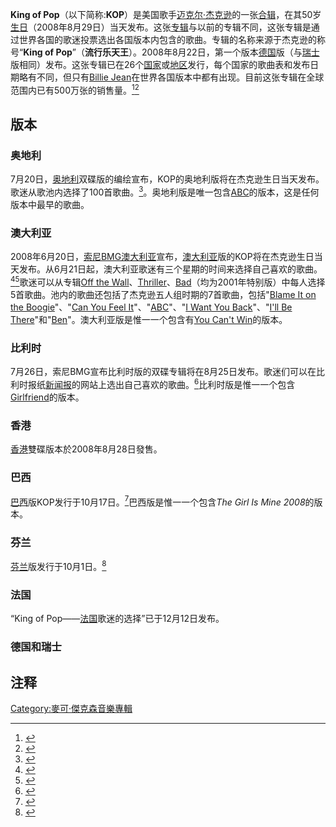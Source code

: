{{Link style|time=2015-12-11T08:04:31+00:00}}
{{noteTA
|T=zh-hans:流行乐天王 (迈克尔·杰克逊专辑); zh-hk:流行樂之王 (米高·積遜專輯); zh-tw:流行樂之王 (麥可·傑克森專輯);
|G1=Show
|1=zh-hans:迈克尔; zh-hk:米高; zh-tw:麥可;
|2=zh-hans:杰克逊; zh-hk:積遜; zh-tw:傑克森
|3=zh-hans:流行乐天王; zh-hk:流行樂之王; zh-tw:流行樂之王;
}}
{{Infobox Album  
| Name        = King of Pop
| Type        = Compilation
| Longtype    = 
| Artist      = [[迈克尔·杰克逊|迈克尔·杰克逊]]
| Cover       = Michael-jackson-king-of-pop-442285.jpg
| Released    = 2008年8月22日（德国版）
| Recorded    = 
| Genre       = [[Pop_(音乐类型)|Pop]], [[R&B|R&B]], [[摇滚乐|摇滚]], [[灵魂乐|灵魂]], [[迪斯科|迪斯科]], [[放克|放克]], [[新杰克摇摆|新杰克摇摆]]
| Length      = 
| Label       = [[Sony_BMG|Sony BMG]]，[[艾培克唱片|Epic]]
| Producer    = 
| Reviews     = *[[Allmusic|Allmusic]] {{Rating|3.5|5}}<ref>[http://www.allmusic.com/cg/amg.dll?p=amg&sql=10:w9ftxz8kldfe AllMusic] {{webarchive|url=https://web.archive.org/web/20091206005129/http://www.allmusic.com/cg/amg.dll?p=amg |date=2009-12-06 }}</ref><small>([[英国|英国]]版)</small>
| Last album  = ''[[Thriller_25周年纪念版|Thriller 25]]''<br>(2008)
| This album  = '''''King of Pop'''''<br>(2008)
| Next album  = ''[[This_Is_It_(迈克尔·杰克逊专辑)|This Is It]]''<br>(2009)
| Misc = 
}}

'''King of Pop'''（以下简称:'''KOP'''）是美国歌手[[迈克尔·杰克逊|迈克尔·杰克逊]]的一张[[合辑|合辑]]，在其50岁[[生日|生日]]（2008年8月29日）当天发布。这张[[专辑|专辑]]与以前的专辑不同，这张专辑是通过世界各国的歌迷投票选出各国版本内包含的歌曲。专辑的名称来源于杰克逊的称号“'''King of Pop'''”（'''流行乐天王'''）。2008年8月22日，第一个版本[[德国|德国]]版（与[[瑞士|瑞士]]版相同）发布。这张专辑已在26个[[国家|国家]]或[[地区|地区]]发行，每个国家的歌曲表和发布日期略有不同，但只有[[Billie_Jean|Billie Jean]]在世界各国版本中都有出现。目前这张专辑在全球范围内已有500万张的销售量。<ref name="Thriller 25 US sales">{{cite web |first=Paul |last=Grein |url=http://new.music.yahoo.com/blogs/chart_watch/7658/week-ending-may-18-2008-diva-smackdown-ends-with-ingenues-on-rise |title=Diva Smackdown |publisher=Yahoo! |date=2008-05-18 |accessdate=2008-05-22 |archive-date=2011-05-19 |archive-url=https://web.archive.org/web/20110519145210/http://new.music.yahoo.com/blogs/chart_watch/7658/week-ending-may-18-2008-diva-smackdown-ends-with-ingenues-on-rise |dead-url=no }}</ref><ref name="Worldwide shipments of T25">{{cite web |first=Roger |last=Friedman |url=http://www.foxnews.com/story/0,2933,356282,00.html#3 |title=Jacko: Neverland East in Upstate New York |publisher=Fox News Channel |date=2008-05-16 |accessdate=2008-05-22 |archive-url=https://web.archive.org/web/20080519112250/http://www.foxnews.com/story/0,2933,356282,00.html#3 |archive-date=2008-05-19 |dead-url=yes }}</ref>

==版本==
===奥地利===
7月20日，[[奥地利|奥地利]]双碟版的编绘宣布，KOP的奥地利版将在杰克逊生日当天发布。歌迷从歌池内选择了100首歌曲。<ref name="Austrian pool list">{{cite web |url=http://www.krone.at/index.php?http%3A//www.krone.at/krone/S52/object_id__107027/hxcms/index.html |title=Krone.at |publisher=krone.at |accessdate=2008-08-09 |archive-url=https://web.archive.org/web/20080813151812/http://www.krone.at/index.php?http%3A%2F%2Fwww.krone.at%2Fkrone%2FS52%2Fobject_id__107027%2Fhxcms%2Findex.html |archive-date=2008-08-13 |dead-url=yes }}</ref>。奥地利版是唯一包含[[ABC_(迈克尔·杰克逊歌曲)|ABC]]的版本，这是任何版本中最早的歌曲。
{{hidden|单曲列表|
{{col-begin}}
{{col-2}}
#"Man in the Mirror"
#"Smooth Criminal"
#"Billie Jean"
#"The Way You Make Me Feel"
#"Black or White"
#"Remember the Time"
#"You Are Not Alone"
#"Human Nature"
#"Wanna Be Startin' Somethin'"
#"They Don't Care About Us"
#"Dirty Diana"
#"We've Had Enough"
#"Give In to Me"
#"Will You Be There"
#"Heal the World"
#"Got the Hots"
{{col-2}}
#"ABC"
#"Can You Feel It"
#"Say Say Say"
#"Thriller"
#"Bad"
#"Who Is It"
#"Earth Song"
#"Beat It"
#"Rock With You"
#"I Just Can't Stop Loving You"
#"We Are the World"
#"Stranger in Moscow"
#"You Rock My World"
#"Scream"
#"Ghosts"
#"Thriller专辑串烧" <ref name="Austrian track list list">{{cite web |url=http://www.sonybmg.at/artists2.php?iA=7&artist=4867&product=88697356262 |title=SONY BMG - Michael Jackson - Diskografie |publisher=www.sonybmg.at |accessdate=2008-08-09 |archive-date=2008-09-06 |archive-url=https://web.archive.org/web/20080906172544/http://www.sonybmg.at/artists2.php?iA=7&artist=4867&product=88697356262 |dead-url=yes }}</ref>
{{col-2}}
{{col-end}}

}}
===澳大利亚===
2008年6月20日，[[:en:Sony_BMG_Australia|索尼BMG澳大利亚]]宣布，[[澳大利亚|澳大利亚]]版的KOP将在杰克逊生日当天发布。从6月21日起，澳大利亚歌迷有三个星期的时间来选择自己喜欢的歌曲。<ref name="KOP announced">{{cite web|first= |last= |url=http://www.sonybmg.com.au/news/details.do;.tomcat2?newsId=20030829005656 |title=Choose The Tracks On Michael Jackson's 50th Birthday Album! |publisher=Sony BMG |date=2008-06-20 |accessdate=2008-06-20 |deadurl=yes |archiveurl=https://web.archive.org/web/20080628015938/http://www.sonybmg.com.au/news/details.do%3B.tomcat2?newsId=20030829005656 |archivedate=2008-06-28 }}</ref><ref name="Song pool">{{cite web
 |url=http://www.mj50.com.au/ 
 |title=MJ50 - Michael Jackson 
 |publisher=mj50.com 
 |accessdate=2008-06-20 
 |deadurl=yes 
 |archiveurl=https://web.archive.org/web/20080626231807/http://mj50.com.au/ 
 |archivedate=2008-06-26 
}}</ref>歌迷可以从专辑[[Off_the_Wall|Off the Wall]]、[[Thriller|Thriller]]、[[Bad|Bad]]（均为2001年特别版）中每人选择5首歌曲。池内的歌曲还包括了杰克逊五人组时期的7首歌曲，包括"[[Blame_It_on_the_Boogie|Blame It on the Boogie]]"、"[[Can_You_Feel_It|Can You Feel It]]"、"[[ABC_(迈克尔·杰克逊歌曲)|ABC]]"、"[[I_Want_You_Back|I Want You Back]]"、"[[I'll_Be_There|I'll Be There]]"和"[[Ben_(迈克尔·杰克逊歌曲)|Ben]]"。澳大利亚版是惟一一个包含有[[You_Can't_Win|You Can't Win]]的版本。
{{hidden|曲目列表|
{{col-begin}}
{{col-2}}
碟1:
#"Billie Jean"
#"Man in the Mirror"
#"Smooth Criminal"
#"Beat It"
#"Thriller"
#"They Don't Care About Us"
#"Who Is It"
#"Black or White"
#"You Rock My World"
#"Wanna Be Startin' Somethin'"
#"The Way You Make Me Feel"
#"Don't Stop 'til You Get Enough"
#"Dirty Diana"
#"Blood on the Dance Floor"
#"Rock With You"
#"Stranger in Moscow"
#"Remember the Time"
{{col-2}}
碟2:
#"Will You Be There"
#"Give In to Me"
#"You Are Not Alone"
#"Say Say Say"
#"Scream"
#"State of Shock"
#"Got the Hots"
#"You Can't Win"
#"Fall Again"
#"Sunset Driver"
#"Someone Put Your Hand Out"
#"In the Back"
#"We Are the World"
#"One More Chance"
#"Thriller专辑串烧" <ref name="Australian Track List">{{cite web |url=http://www.sanity.com.au/product/product.asp?sku=2111170 |title=JACKSON, MICHAEL / KING OF POP: 50TH ANN EDN |publisher=www.sanity.com.au |accessdate=2008-08-23 |archive-date=2008-08-08 |archive-url=https://web.archive.org/web/20080808113811/http://www.sanity.com.au/product/product.asp?sku=2111170 |dead-url=no }}</ref>
{{col-2}}
{{col-end}}

}}
===比利时===
7月26日，索尼BMG宣布比利时版的双碟专辑将在8月25日发布。歌迷们可以在比利时报纸[[:en:Het_Nieuwsblad|新闻报]]的网站上选出自己喜欢的歌曲。<ref>{{cite web |url=http://www.nieuwsblad.be/extra/michaeljackson/ |title=Stel het nieuwe album van Michael Jackson zelf samen! |publisher=www.nieuwsblad.be |date=2008-07-26 |accessdate=2008-07-26 |archive-date=2008-07-28 |archive-url=https://web.archive.org/web/20080728080134/http://www.nieuwsblad.be/extra/michaeljackson/ |dead-url=no }}</ref>比利时版是惟一一个包含[[:en:Girlfriend_(Michael_Jackson_song)|Girlfriend]]的版本。
{{hidden|单曲列表|
{{col-begin}}
{{col-2}}
#"Billie Jean"
#"Beat It"
#"Bad"
#"Blood on the Dance Floor"
#"Say Say Say"
#"Can You Feel It"
#"Blame It on the Boogie"
#"Another Part of Me"
#"Baby Be Mine"
#"2 Bad"
#"Dangerous"
#"Dirty Diana"
#"Don't Stop 'til You Get Enough"
#"Earth Song"
#"Childhood"
#"Beautiful Girl"
#"Come Together"
#"Butterflies"
#"Break of Dawn"
#"Cry"
{{col-2}}
#"Heal the World"
#"Ghosts"
#"Burn This Disco Out"
#"Can't Let Her Get Away"
#"I Just Can't Stop Loving You"
#"Thriller"
#"Give in to Me"
#"HIStory"
#"Smooth Criminal"
#"Human Nature"
#"Remember the Time"
#"Liberian Girl"
#"Scream"
#"D.S."
#"Girlfriend"
#"Jam"
#"Rock With You"
#"Man in the Mirror"
#"For All Time"
#"Don't Walk Away" <ref name="Belgian track list list">{{cite web |url=http://www.belrtl.be/CWS/Index.aspx?CMS_PageID=2104 |title=Découvrez la nouvelle compilation de Michael Jackson |publisher=www.belrtl.be |accessdate=2008-08-07 |archive-url=https://www.webcitation.org/6I9ZOSAHu?url=http://www.belrtl.be/CWS/Index.aspx?CMS_PageID=2104 |archive-date=2013-07-16 |dead-url=yes }}</ref>
{{col-2}}
{{col-end}}
}}

===香港===
[[香港|香港]]雙碟版本於2008年8月28日發售。
{{hidden|单曲列表|
{{col-begin}}
{{col-2}}
#"Billie Jean"
#"Bad"
#"Thriller"
#"Ghost"
#"Will You Be There"
#"Heal The World"
#"Smooth Criminal"
#"Jam"
#"Scream"
#"I Just Can't Stop Loving You"
#"Black Or White"
#"They Don't Care About Us"
#"Come Together"
#"We Are The World (demo)"
{{col-2}}
#"Don't Stop 'tii You Get Enough"
#"Beat It"
#"Dangerous"
#"Dirty Diana"
#"You Are Not Alone"
#"Remember The Time"
#"The Way You Make Me Feel"
#"Man In The Mirror"
#"Earth Song"
#"She's Out Of My Life"
#"The Girl Is Mine (feat. Paul McCartney)"
#"You Rock My World"
#"Blood On The Dance Floor"
#"Wanna Be Startin' Somethin'"
#"Billie Jean 2008 (remix feat. Kanye West)"
#"Thriller Megamix (radio edit)"
{{col-2}}
{{col-end}}
}}

===巴西===
[[巴西|巴西]]版KOP发行于10月17日。<ref name="Brazilian Track List">{{cite web |url=http://www.kingofpop.com.br |title=King of Pop - Brazilian Collection |publisher=www.kingofpop.com.br |accessdate=2008-08-31 |deadurl=yes |archiveurl=https://web.archive.org/web/20080908015511/http://www.kingofpop.com.br/ |archivedate=2008-09-08 }}</ref>巴西版是惟一一个包含''The Girl Is Mine 2008''的版本。
{{hidden|单曲列表|
#"Thriller"
#"Don't Stop 'til You Get Enough"
#"Billie Jean"
#"Black or White"
#"Heal the World"
#"Say Say Say"
#"Beat It"
#"Rock With You"
#"Human Nature"
#"Bad"
#"You Are Not Alone"
#"Will You Be There"
#"The Way You Make Me Feel"
#"Man in the Mirror"
#"Wanna Be Startin' Somethin' 2008"
#"The Girl Is Mine 2008" <ref name="Brazilian Track List"/>
}}

===芬兰===
[[芬兰|芬兰]]版发行于10月1日。<ref name="Finnish Track List">{{cite web|url=http://www.radioaalto.fi/kilpailut/jackson/ |title=Radio Aalto - Michael Jackson |publisher=www.radioaalto.fi/ |accessdate=2008-09-01 |deadurl=yes |archiveurl=https://web.archive.org/web/20080822082359/http://www.radioaalto.fi/kilpailut/jackson/ |archivedate=2008-08-22 }}</ref>
{{hidden|单曲列表|
#"Billie Jean"
#"Thriller"
#"Beat It"
#"Smooth Criminal"
#"Bad"
#"Earth Song"
#"Black or White"
#"Dirty Diana"
#"You Are Not Alone"
#"I Just Can't Stop Loving You"
#"Heal the World"
#"They Don't Care About Us"
#"Scream"
#"Man in the Mirror"
#"Liberian Girl"
#"Say Say Say"
#"Don't Stop 'til You Get Enough"
#"Wanna Be Startin' Somethin'"
}}
===法国===
“King of Pop——[[法国|法国]]歌迷的选择”已于12月12日发布。
{{hidden|单曲列表|
{{col-begin}}
{{col-2}}
碟1
#"Billie Jean"
#"Black Or White"
#"Beat It"
#"Off The Wall"
#"Thriller"
#"Smooth Criminal"
#"Man In The Mirror"
#"Remember The Time"
#"Human Nature"
#"Ghosts"
#"Who Is It"
#"Blood On The Dance Floor"
#"One More Chance"
#"Earth Song"
#"Heal The World"
#"Say Say Say"
#"Thriller Megamix"
{{col-2}}
碟2
#"Don't Stop 'Til You Get Enough"
#"Bad"
#"Wanna Be Startin' Somethin'"
#"Rock With You"
#"The Way You Make Me Feel"
#"They Don't Care About Us"
#"Dirty Diana"
#"P.Y.T. (Pretty Young Thing)"
#"You Are Not Alone"
#"Speechless"
#"Whatever Happens"
#"Cry"
#"Will You Be There"
#"Workin' Day And Night"
#"You Rock My World"
#"Dangerous"
#"Got The Hots" <ref name="French Track List">{{cite web |url=http://musique.fnac.com/a2517368/Michael-Jackson-King-of-pop-Edition-2-CD-CD-album?Mn=-1&Ra=-28&To=0&Nu=9&Fr=0 |title=King of Pop - the French Fans' Selection |publisher=www.fnac.com |accessdate=2008-12-19 |archive-date=2013-07-14 |archive-url=https://www.webcitation.org/6I6sZuBvi?url=http://musique.fnac.com/a2517368/Michael-Jackson-King-of-pop-Edition-2-CD-CD-album?Mn=-1 |dead-url=no }}</ref>
{{col-2}}
{{col-end}}

====豪华版====
“King of Pop——法国歌迷的选择”豪华套装也与同一天发布
*碟3
#"Carousel"
#"Rock With You"(原唱片版本)
#"Stranger In Moscow"
#"The Girl Is Mine"
#"The Way You Love Me"
#"Is It Scary" 
#"Childhood"
#"Bad (舞蹈扩展混合)"
#"Wanna Be Startin' Somethin' (扩展12"混合)"
#"Billie Jean (原12"版本)"
#"Another Part Of Me (扩展舞蹈混合)"
#"The Way You Make Me Feel (扩展舞蹈混合)"
#"Black or White " <ref name="French Special Edition Track List">{{cite web |url=http://musique.fnac.com/a2517367/Michael-Jackson-King-of-pop-Edition-3-CD-CD-album?Mn=-1&Ra=-28&To=0&Nu=1&Fr=0 |title=King of Pop - the French Fans' Selection Deluxe Box Set Edition |publisher=www.fnac.com |accessdate=2008-12-19 |archive-date=2013-07-14 |archive-url=https://www.webcitation.org/6I6sdFnPu?url=http://musique.fnac.com/a2517367/Michael-Jackson-King-of-pop-Edition-3-CD-CD-album?Mn=-1 |dead-url=no }}</ref>
}}
===德国和瑞士===

==注释==
{{reflist}}

[[Category:麥可·傑克森音樂專輯|Category:麥可·傑克森音樂專輯]]